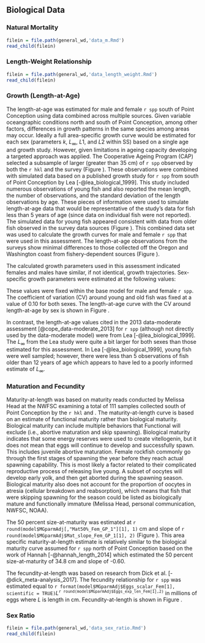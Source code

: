 ## Biological Data{#bio-data}

### Natural Mortality

```r
filein = file.path(general_wd,'data_m.Rmd')
read_child(filein)
```

### Length-Weight Relationship

```r
filein = file.path(general_wd,'data_length_weight.Rmd')
read_child(filein)
```

### Growth (Length-at-Age)

The length-at-age was estimated for male and female `r spp` south of Point Conception using data combined across multiple sources.  Given variable oceangraphic conditions north and south of Point Conception, among other factors, differences in growth patterns in the same species among areas may occur. Ideally a full area-specific growth curve would be estimated for each sex (parameters $k$, $L_{\infty}$, $L1$, and $L2$ within SS) based on a single age and growth study. However, given limitations in ageing capacity developing a targeted approach was applied. The Cooperative Ageing Program (CAP) selected a subsample of larger (greater than 35 cm) of `r spp` observed by both the `r hkl` and the \Gls{s-wcgbt} survey (Figure \ref{fig:survey-len-at-age-data}). These observations were combined with simulated data based on a published growth study for `r spp` from south of Point Conception by Lea [-@lea_biological_1999]. This study included numerous observations of young fish and also reported the mean length, the number of observations, and the standard deviation of the length observations by age. These pieces of information were used to simulate length-at-age data that would be representative of the study's data for fish less than 5 years of age (since data on individual fish were not reported). The simulated data for young fish appeared consistent with data from older fish observed in the survey data sources (Figure \ref{fig:south-len-at-age-data}). This combined data set was used to calculate the growth curves for male and female `r spp` that were used in this assessment. The length-at-age observations from the surveys show minimal differences to those collected off the Oregon and Washington coast from fishery-dependent sources (Figure \ref{fig:len-at-age-comp}).

The calculated growth parameters used in this assessment indicated females and males have similar, if not identical, growth trajectories.  Sex-specific growth parameters were estimated at the following values:

\begin{centering}

Females $L_{\infty}$ = `r round(model$MGparmAdj$L_at_Amax_Fem_GP_1[1], 1)` cm; $k$ = `r round(model$MGparmAdj$VonBert_K_Fem_GP_1[1], 3)`

Males $L_{\infty}$ = `r round(model$MGparmAdj$L_at_Amax_Mal_GP_1[1], 1)` cm; $k$ = `r round(model$MGparmAdj$VonBert_K_Mal_GP_1[1], 3)`

\end{centering}

\vspace{0.75cm}

These values were fixed within the base model for male and female `r spp`. The coefficient of variation (CV) around young and old fish was fixed at a value of 0.10 for both sexes. The length-at-age curve with the CV around length-at-age by sex is shown in Figure \ref{fig:len-age-ss}. 

In contrast, the length-at-age values cited in the 2013 data-moderate assessment [@cope_data-moderate_2013] for `r spp` (although not directly used by the data-moderate model) were from Lea [-@lea_biological_1999]. The $L_{\infty}$ from the Lea study were quite a bit larger for both sexes than those estimated for this assessment. In Lea [-@lea_biological_1999], young fish were well sampled; however, there were less than 5 observations of fish older than 12 years of age which appears to have led to a poorly informed estimate of $L_{\infty}$.    


### Maturation and Fecundity

Maturity-at-length was based on maturity reads conducted by Melissa Head at the NWFSC examining a total of 111 samples collected south of Point Conception by the `r hkl` and \Gls{s-wcgbt}. The maturity-at-length curve is based on an estimate of functional maturity rather than biological maturity. Biological maturity can include multiple behaviors that Functional will exclude (i.e., abortive maturation and skip spawning). Biological maturity indicates that some energy reserves were used to create vitellogenin, but it does not mean that eggs will continue to develop and successfully spawn. This includes juvenile abortive maturation. Female rockfish commonly go through the first stages of spawning the year before they reach actual spawning capability. This is most likely a factor related to their complicated reproductive process of releasing live young. A subset of oocytes will develop early yolk, and then get aborted during the spawning season. Biological maturity also does not account for the proportion of oocytes in atresia (cellular breakdown and reabsorption), which means that fish that were skipping spawning for the season could be listed as biologically mature and functionally immature (Melissa Head, personal communication, NWFSC, NOAA). 

The 50 percent size-at-maturity was estimated at `r round(model$MGparmAdj[,"Mat50%_Fem_GP_1"][1], 1)` cm and slope of `r round(model$MGparmAdj$Mat_slope_Fem_GP_1[1], 2)` (Figure \ref{fig:maturity}). This area specific maturity-at-length estimate is relatively similar to the biological maturity curve assumed for `r spp` north of Point Conception based on the work of Hannah [-@hannah_length_2014] which estimated the 50 percent size-at-maturity of 34.8 cm and slope of -0.60.  

The fecundity-at-length was based on research from Dick et al. [-@dick_meta-analysis_2017]. The fecundity relationship for `r spp` was estimated equal to `r format(model$MGparmAdj$Eggs_scalar_Fem[1], scientific = TRUE)`$L$^`r round(model$MGparmAdj$Eggs_exp_len_Fem[1],2)`^ in millions of eggs where $L$ is length in cm. Fecundity-at-length is shown in Figure \ref{fig:fecundity}.


### Sex Ratio

```r
filein = file.path(general_wd,'data_sex_ratio.Rmd')
read_child(filein)
```
